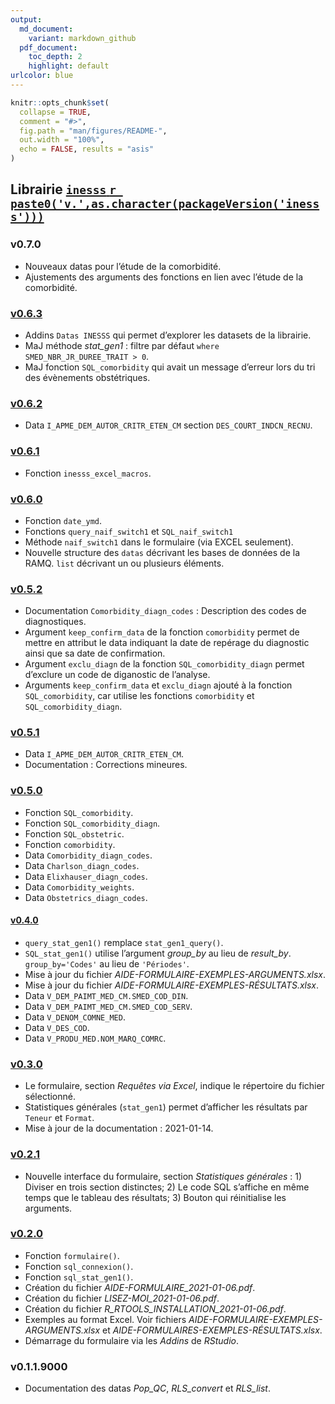 ```yaml
---
output:
  md_document:
    variant: markdown_github
  pdf_document:
    toc_depth: 2
    highlight: default
urlcolor: blue
---
```

  
```r
knitr::opts_chunk$set(
  collapse = TRUE,
  comment = "#>",
  fig.path = "man/figures/README-",
  out.width = "100%",
  echo = FALSE, results = "asis"
)
```

## Librairie [`inesss` `r paste0('v.',as.character(packageVersion('inesss')))`](https://github.com/INESSS-QC/inesss1)

### v0.7.0
* Nouveaux datas pour l'étude de la comorbidité.
* Ajustements des arguments des fonctions en lien avec l'étude de la comorbidité.

### [v0.6.3](https://github.com/INESSS-QC/inesss1/pull/13)
* Addins `Datas INESSS` qui permet d'explorer les datasets de la librairie.
* MaJ méthode *stat_gen1* : filtre par défaut `where SMED_NBR_JR_DUREE_TRAIT > 0`.
* MaJ fonction `SQL_comorbidity` qui avait un message d'erreur lors du tri des évènements obstétriques.

### [v0.6.2](https://github.com/INESSS-QC/inesss1/commit/d223ab8038d16db8b7c7949f7289f71b2fa30fb0)
* Data `I_APME_DEM_AUTOR_CRITR_ETEN_CM` section `DES_COURT_INDCN_RECNU`.

### [v0.6.1](https://github.com/INESSS-QC/inesss1/pull/12)
* Fonction `inesss_excel_macros`.

### [v0.6.0](https://github.com/INESSS-QC/inesss1/pull/11)
* Fonction `date_ymd`.
* Fonctions `query_naif_switch1` et `SQL_naif_switch1`
* Méthode `naif_switch1` dans le formulaire (via EXCEL seulement).
* Nouvelle structure des `datas` décrivant les bases de données de la RAMQ. `list` décrivant un ou plusieurs éléments.

### [v0.5.2](https://github.com/INESSS-QC/inesss1/commit/198d47ddaf7ff50fb956704e857923e3b6c7caf7)
* Documentation `Comorbidity_diagn_codes` : Description des codes de diagnostiques.
* Argument `keep_confirm_data` de la fonction `comorbidity` permet de mettre en attribut le data indiquant la date de repérage du diagnostic ainsi que sa date de confirmation.
* Argument `exclu_diagn` de la fonction `SQL_comorbidity_diagn` permet d'exclure un code de diganostic de l'analyse.
* Arguments `keep_confirm_data` et `exclu_diagn` ajouté à la fonction `SQL_comorbidity`, car utilise les fonctions `comorbidity` et `SQL_comorbidity_diagn`.

### [v0.5.1](https://github.com/INESSS-QC/inesss1/commit/7a4055b3937c17c67af24723f8aae2938dfed8a1)
* Data `I_APME_DEM_AUTOR_CRITR_ETEN_CM`.
* Documentation : Corrections mineures.

### [v0.5.0](https://github.com/INESSS-QC/inesss1/pull/10)
* Fonction `SQL_comorbidity`.
* Fonction `SQL_comorbidity_diagn`.
* Fonction `SQL_obstetric`.
* Fonction `comorbidity`.
* Data `Comorbidity_diagn_codes`.
* Data `Charlson_diagn_codes`.
* Data `Elixhauser_diagn_codes`.
* Data `Comorbidity_weights`.
* Data `Obstetrics_diagn_codes`.


#### [v0.4.0](https://github.com/INESSS-QC/inesss1/pull/7)
* `query_stat_gen1()` remplace `stat_gen1_query()`.
* `SQL_stat_gen1()` utilise l'argument *group_by* au lieu de *result_by*. `group_by='Codes'` au lieu de `'Périodes'`.
* Mise à jour du fichier *AIDE-FORMULAIRE-EXEMPLES-ARGUMENTS.xlsx*.
* Mise à jour du fichier *AIDE-FORMULAIRE-EXEMPLES-RÉSULTATS.xlsx*.
* Data `V_DEM_PAIMT_MED_CM.SMED_COD_DIN`.
* Data `V_DEM_PAIMT_MED_CM.SMED_COD_SERV`.
* Data `V_DENOM_COMNE_MED`.
* Data `V_DES_COD`.
* Data `V_PRODU_MED.NOM_MARQ_COMRC`.


### [v0.3.0](https://github.com/INESSS-QC/inesss1/pull/6)
* Le formulaire, section *Requêtes via Excel*, indique le répertoire du fichier sélectionné.
* Statistiques générales (`stat_gen1`) permet d'afficher les résultats par `Teneur` et `Format`.
* Mise à jour de la documentation : 2021-01-14.


### [v0.2.1](https://github.com/INESSS-QC/inesss1/pull/5)
* Nouvelle interface du formulaire, section *Statistiques générales* : 1) Diviser en trois section distinctes; 2) Le code SQL s'affiche en même temps que le tableau des résultats; 3) Bouton qui réinitialise les arguments.


### [v0.2.0](https://github.com/INESSS-QC/inesss1/pull/4)
* Fonction `formulaire()`.
* Fonction `sql_connexion()`.
* Fonction `sql_stat_gen1()`.
* Création du fichier *AIDE-FORMULAIRE_2021-01-06.pdf*.
* Création du fichier *LISEZ-MOI_2021-01-06.pdf*.
* Création du fichier *R_RTOOLS_INSTALLATION_2021-01-06.pdf*.
* Exemples au format Excel. Voir fichiers *AIDE-FORMULAIRE-EXEMPLES-ARGUMENTS.xlsx* et *AIDE-FORMULAIRES-EXEMPLES-RÉSULTATS.xlsx*.
* Démarrage du formulaire via les *Addins* de *RStudio*.


### v0.1.1.9000
* Documentation des datas *Pop_QC*, *RLS_convert* et *RLS_list*.
